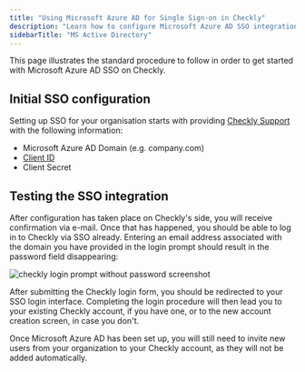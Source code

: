 ```yaml
---
title: "Using Microsoft Azure AD for Single Sign-on in Checkly"
description: "Learn how to configure Microsoft Azure AD SSO integration with Checkly"
sidebarTitle: "MS Active Directory"
---
```


This page illustrates the standard procedure to follow in order to get started with Microsoft Azure AD SSO on Checkly.

## Initial SSO configuration

Setting up SSO for your organisation starts with providing [Checkly Support](mailto:support@checklyhq.com) with the following information:

- Microsoft Azure AD Domain (e.g. company.com)
- [Client ID](https://auth0.com/docs/connections/enterprise/azure-active-directory)
- Client Secret

## Testing the SSO integration

After configuration has taken place on Checkly's side, you will receive confirmation via e-mail. Once that has happened, you should be able to log in to Checkly via SSO already. Entering an email address associated with the domain you have provided in the login prompt should result in the password field disappearing:

![checkly login prompt without password screenshot](/images/docs/images/single-sign-on/checkly-login-prompt-sso.png)

After submitting the Checkly login form, you should be redirected to your SSO login interface. Completing the login procedure will then lead you to your existing Checkly account, if you have one, or to the new account creation screen, in case you don't.

<Info>
Once Microsoft Azure AD has been set up, you will still need to invite new users from your organization to your Checkly account, as they will not be added automatically.
</Info>